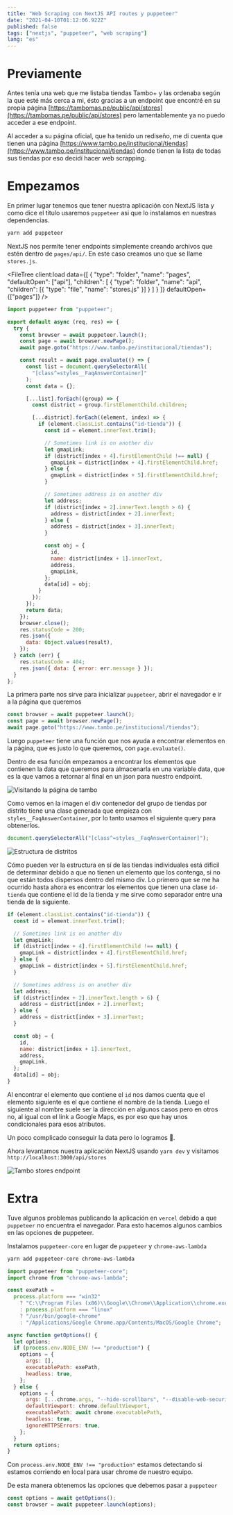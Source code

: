 ```yaml
---
title: "Web Scraping con NextJS API routes y puppeteer"
date: "2021-04-10T01:12:06.922Z"
published: false
tags: ["nextjs", "puppeteer", "web scraping"]
lang: "es"
---
```


# Previamente

Antes tenía una web que me listaba tiendas Tambo+ y las ordenaba según la que esté más cerca a mi, ésto gracias a un endpoint que encontré en su propia página [https://tambomas.pe/public/api/stores](https://tambomas.pe/public/api/stores) pero lamentablemente ya no puedo acceder a ese endpoint.

Al acceder a su página oficial, que ha tenido un rediseño, me di cuenta que tienen una página [https://www.tambo.pe/institucional/tiendas](https://www.tambo.pe/institucional/tiendas) donde tienen la lista de todas sus tiendas por eso decidí hacer web scrapping.

# Empezamos

En primer lugar tenemos que tener nuestra aplicación con NextJS lista y como dice el título usaremos `puppeteer` asi que lo instalamos en nuestras dependencias.

```bash
yarn add puppeteer
```

NextJS nos permite tener endpoints simplemente creando archivos que estén dentro de `pages/api/`. En este caso creamos uno que se llame `stores.js`.

<FileTree client:load data={[
    {
      "type": "folder",
      "name": "pages",
      "defaultOpen": ["api"],
      "children": [
        {
          "type": "folder",
          "name": "api",
          "children": [{ "type": "file", "name": "stores.js" }]
        }
      ]
    }
  ]}
  defaultOpen={["pages"]}
/>

```javascript
import puppeteer from "puppeteer";

export default async (req, res) => {
  try {
    const browser = await puppeteer.launch();
    const page = await browser.newPage();
    await page.goto("https://www.tambo.pe/institucional/tiendas");

    const result = await page.evaluate(() => {
      const list = document.querySelectorAll(
        "[class^=styles__FaqAnswerContainer]"
      );
      const data = {};

      [...list].forEach((group) => {
        const district = group.firstElementChild.children;

        [...district].forEach((element, index) => {
          if (element.classList.contains("id-tienda")) {
            const id = element.innerText.trim();

            // Sometimes link is on another div
            let gmapLink;
            if (district[index + 4].firstElementChild !== null) {
              gmapLink = district[index + 4].firstElementChild.href;
            } else {
              gmapLink = district[index + 5].firstElementChild.href;
            }

            // Sometimes address is on another div
            let address;
            if (district[index + 2].innerText.length > 6) {
              address = district[index + 2].innerText;
            } else {
              address = district[index + 3].innerText;
            }

            const obj = {
              id,
              name: district[index + 1].innerText,
              address,
              gmapLink,
            };
            data[id] = obj;
          }
        });
      });
      return data;
    });
    browser.close();
    res.statusCode = 200;
    res.json({
      data: Object.values(result),
    });
  } catch (err) {
    res.statusCode = 404;
    res.json({ data: { error: err.message } });
  }
};
```

La primera parte nos sirve para inicializar `puppeteer`, abrir el navegador e ir a la página que queremos

```javascript
const browser = await puppeteer.launch();
const page = await browser.newPage();
await page.goto("https://www.tambo.pe/institucional/tiendas");
```

Luego `puppeteer` tiene una función que nos ayuda a encontrar elementos en la página, que es justo lo que queremos, con `page.evaluate()`.

Dentro de esa función empezamos a encontrar los elementos que contienen la data que queremos para almacenarla en una variable data, que es la que vamos a retornar al final en un json para nuestro endpoint.

<Image src={tamboWebpage} alt="Visitando la página de tambo" />

Como vemos en la imagen el div contenedor del grupo de tiendas por distrito tiene una clase generada que empieza con `styles__FaqAnswerContainer`, por lo tanto usamos el siguiente query para obtenerlos.

```javascript
document.querySelectorAll("[class^=styles__FaqAnswerContainer]");
```

<Image src={tamboHtmlStructure} alt="Estructura de distritos" />

Cómo pueden ver la estructura en sí de las tiendas individuales está dificil de determinar debido a que no tienen un elemento que los contenga, si no que están todos dispersos dentro del mismo div. Lo primero que se me ha ocurrido hasta ahora es encontrar los elementos que tienen una clase `id-tienda` que contiene el id de la tienda y me sirve como separador entre una tienda de la siguiente.

```javascript
if (element.classList.contains("id-tienda")) {
  const id = element.innerText.trim();

  // Sometimes link is on another div
  let gmapLink;
  if (district[index + 4].firstElementChild !== null) {
    gmapLink = district[index + 4].firstElementChild.href;
  } else {
    gmapLink = district[index + 5].firstElementChild.href;
  }

  // Sometimes address is on another div
  let address;
  if (district[index + 2].innerText.length > 6) {
    address = district[index + 2].innerText;
  } else {
    address = district[index + 3].innerText;
  }

  const obj = {
    id,
    name: district[index + 1].innerText,
    address,
    gmapLink,
  };
  data[id] = obj;
}
```

Al encontrar el elemento que contiene el `id` nos damos cuenta que el elemento siguiente es el que contiene el nombre de la tienda. Luego el siguiente al nombre suele ser la dirección en algunos casos pero en otros no, al igual con el link a Google Maps, es por eso que hay unos condicionales para esos atributos.

Un poco complicado conseguir la data pero lo logramos 🎉.

Ahora levantamos nuestra aplicación NextJS usando `yarn dev` y visitamos `http://localhost:3000/api/stores`

<Image src={tamboEndpoint} alt="Tambo stores endpoint " />

# Extra

Tuve algunos problemas publicando la aplicación en `vercel` debido a que `puppeteer` no encuentra el navegador. Para esto hacemos algunos cambios en las opciones de puppeteer.

Instalamos `puppeteer-core` en lugar de `puppeteer` y `chrome-aws-lambda`

```bash
yarn add puppeteer-core chrome-aws-lambda
```

```javascript
import puppeteer from "puppeteer-core";
import chrome from "chrome-aws-lambda";

const exePath =
  process.platform === "win32"
    ? "C:\\Program Files (x86)\\Google\\Chrome\\Application\\chrome.exe"
    : process.platform === "linux"
    ? "/usr/bin/google-chrome"
    : "/Applications/Google Chrome.app/Contents/MacOS/Google Chrome";

async function getOptions() {
  let options;
  if (process.env.NODE_ENV !== "production") {
    options = {
      args: [],
      executablePath: exePath,
      headless: true,
    };
  } else {
    options = {
      args: [...chrome.args, "--hide-scrollbars", "--disable-web-security"],
      defaultViewport: chrome.defaultViewport,
      executablePath: await chrome.executablePath,
      headless: true,
      ignoreHTTPSErrors: true,
    };
  }
  return options;
}
```

Con `process.env.NODE_ENV !== "production"` estamos detectando si estamos corriendo en local para usar chrome de nuestro equipo.

De esta manera obtenemos las opciones que debemos pasar a `puppeteer`

```javascript
const options = await getOptions();
const browser = await puppeteer.launch(options);
```